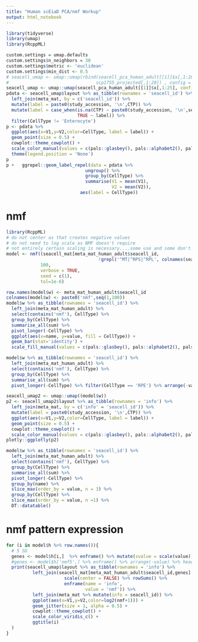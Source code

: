 ```yaml
---
title: "Human scEiaD PCA/nmf Workup"
output: html_notebook
---
```



```r
library(tidyverse)
library(umap)
library(RcppML)
```

```r
custom.settings = umap.defaults
custom.settings$n_neighbors = 30
custom.settings$metric <- 'euclidean'
custom.settings$min_dist <- 0.5
# seacell_umap <- umap::umap(rbind(seacell_pca_human_adult[[1]]$x[,1:20],
#                                 scp1755_projected[,1:20]) , config = custom.settings)
seacell_umap <- umap::umap(seacell_pca_human_adult[[1]]$x[,1:25], config = custom.settings)
pdata <- seacell_umap$layout %>% as_tibble(rownames = 'seacell_id') %>% 
  left_join(meta_mat, by = c('seacell_id')) %>% 
  mutate(label = paste0(study_accession, '\n',CTP)) %>% 
  mutate(label = case_when(is.na(CTP) ~ paste0(study_accession, '\n',seacell_id),
                           TRUE ~ label)) %>% 
  filter(CellType != 'Enterocyte')
p <- pdata %>% 
  ggplot(aes(x=V1,y=V2,color=CellType, label = label)) + 
  geom_point(size = 0.5) + 
  cowplot::theme_cowplot() + 
  scale_color_manual(values = c(pals::glasbey(), pals::alphabet2(), pals::alphabet2()) %>% unname()) +
  theme(legend.position = 'None')
p 
p +   ggrepel::geom_label_repel(data = pdata %>% 
                              ungroup() %>% 
                              group_by(CellType) %>% 
                              summarise(V1 = mean(V1),
                                        V2 = mean(V2)),
                            aes(label = CellType)) 
```

# nmf
```r
library(RcppML)
# do not center as that creates negative values
# do not need to log scale as NMF doesn't require
# not entirely certain scaling is necessary....some use and some don't
model <- nmf((seacell_mat[meta_mat_human_adult$seacell_id,
                                   !grepl('^MT|^RPS|^RPL', colnames(seacell_mat))]), 
             100, 
             verbose = TRUE, 
             seed = c(1), 
             tol=1e-6)

row.names(model$w) <- meta_mat_human_adult$seacell_id
colnames(model$w) <- paste0('nmf',seq(1,100))
model$w %>% as_tibble(rownames = 'seacell_id') %>% 
  left_join(meta_mat_human_adult) %>% 
  select(contains('nmf'), CellType) %>% 
  group_by(CellType) %>% 
  summarise_all(sum) %>% 
  pivot_longer(-CellType) %>% 
  ggplot(aes(x=name, y=value, fill = CellType)) + 
  geom_bar(stat='identity') + 
  scale_fill_manual(values = c(pals::glasbey(), pals::alphabet2(), pals::alphabet2()) %>% unname())

model$w %>% as_tibble(rownames = 'seacell_id') %>% 
  left_join(meta_mat_human_adult) %>% 
  select(contains('nmf'), CellType) %>% 
  group_by(CellType) %>% 
  summarise_all(sum) %>% 
  pivot_longer(-CellType) %>% filter(CellType == 'RPE') %>% arrange(-value)

seacell_umap2 <- umap::umap((model$w))
p2 <- seacell_umap2$layout %>% as_tibble(rownames = 'info') %>% 
  left_join(meta_mat, by = c('info' = 'seacell_id')) %>% 
  mutate(label = paste0(study_accession, '\n',CTP)) %>% 
  ggplot(aes(x=V1,y=V2,color=CellType, label = label)) + 
  geom_point(size = 0.5) + 
  cowplot::theme_cowplot() + 
  scale_color_manual(values = c(pals::glasbey(), pals::alphabet2(), pals::alphabet2()) %>% unname())
plotly::ggplotly(p2)

```

```r
model$w %>% as_tibble(rownames = 'seacell_id') %>% 
  left_join(meta_mat_human_adult) %>% 
  select(contains('nmf'), CellType) %>% 
  group_by(CellType) %>% 
  summarise_all(sum) %>% 
  pivot_longer(-CellType) %>% 
  group_by(name) %>% 
  slice_max(order_by = value, n = 3) %>% 
  group_by(CellType) %>% 
  slice_max(order_by = value, n =1) %>% 
  DT::datatable()
```

# nmf pattern expression
```r
for (i in model$h %>% row.names()){
  # 5 SD
  genes <- model$h[i,]  %>% enframe() %>% mutate(svalue = scale(value)) %>% arrange(-svalue) %>% filter(svalue > 5) %>% pull(name)
  #genes <- model$h['nmf5',] %>% enframe() %>% arrange(-value) %>% head(10) %>% pull(name)
  print(seacell_umap$layout %>% as_tibble(rownames = 'info') %>% 
          left_join(seacell_mat[meta_mat_human_adult$seacell_id,genes] %>% 
                      scale(center = FALSE) %>% rowSums() %>% 
                      enframe(name = 'info',
                              value = 'nmf')) %>% 
          left_join(meta_mat %>% mutate(info = seacell_id)) %>% 
          ggplot(aes(x=V1,y=V2,color=log2(nmf+1))) + 
          geom_jitter(size = 1, alpha = 0.5) + 
          cowplot::theme_cowplot() + 
          scale_color_viridis_c() +
          ggtitle(i)
  )
} 

```


